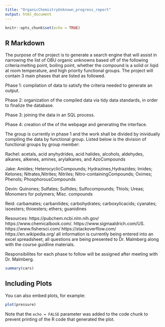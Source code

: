 ```yaml
---
title: "OrganicChemistryUnknown_progress_report"
output: html_document
---
```


```r
knitr::opts_chunk$set(echo = TRUE)
```

## R Markdown

The purpose of the project is to generate a search engine that will assist in narrowing the list of OBU organic unknowns based off of the following criteria:melting point, boiling point, whether the compound is a solid or liqid at room temperature, and high priority functional groups. The project will contain 3 main phases that are listed as followed.

Phase 1: compilation of data to satisfy the criteria needed to generate an output.

Phase 2: organization of the compiled data via tidy data standards, in order to finalize the database.

Phase 3: joining the data in an SQL process.

Phase 4: creation of the of the webpage and generating the interface.

The group is currently in phase 1 and the work shall be divided by inividually compiling the data by functional group. Listed below is the division of functional groups by group member:

Rachel: acetals, acid anyhydrides, acid halides, alcohols, aldehydes, alkanes, alkenes, amines, arylalkanes, and AzoCompounds

Jake: Amides; HeterocyclicCompounds; Hydrazines,Hydrazides; Imides; Ketones; Nitrates,Nitrites; Nitriles; Nitro-containingCompounds; Oximes; Phenols; PhosphorousCompounds


Devin: Quinones; Sulfates; Sulfides; Sulfocompounds; Thiols; Ureas; Monomers for polymers; Misc. compounds



Reid: carbamates; carbanilides; carbohydrates; carboxylicacids; cyanates; isoesters; thioesters; ethers; guanidines

Resources:
https://pubchem.ncbi.nlm.nih.gov/
https://www.chemicalbook.com/.
https://www.sigmaaldrich.com/US.
https://www.fishersci.com/ 
https://stackoverflow.com/
https://en.wikipedia.org/
all information is currently being entered into an excel spreadsheet; all questions are being presented to Dr. Malmberg along with the course guidline materials.

Responsibilites for each phase to follow will be assigned after meeting with Dr. Malmberg.
```r
summary(cars)
```

## Including Plots

You can also embed plots, for example:

```r
plot(pressure)
```

Note that the `echo = FALSE` parameter was added to the code chunk to prevent printing of the R code that generated the plot.
